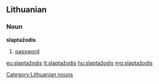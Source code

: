 ==Lithuanian==

===Noun===
'''slaptažodis'''
# [[password]]

[[Category:Lithuanian nouns]]

[[eu:slaptažodis]]
[[lt:slaptažodis]]
[[hu:slaptažodis]]
[[mg:slaptažodis]]